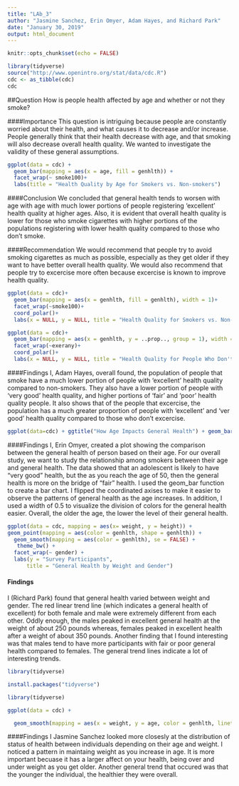 ---
title: "LAb_3"
author: "Jasmine Sanchez, Erin Omyer, Adam Hayes, and Richard Park"
date: "January 30, 2019"
output: html_document
---

```{r, include=FALSE}
knitr::opts_chunk$set(echo = FALSE)

library(tidyverse)
source("http://www.openintro.org/stat/data/cdc.R")
cdc <- as_tibble(cdc)
cdc
```

##Question
How is people health affected by age and whether or not they smoke?

####Importance
This question is intriguing because people are constantly worried about their health, and what causes it to decrease and/or increase. People generally think that their health decrease with age, and that smoking will also decrease overall health quality. We wanted to investigate the validity of these general assumptions.

```{r}
ggplot(data = cdc) +
  geom_bar(mapping = aes(x = age, fill = genhlth)) +
  facet_wrap(~ smoke100)+
  labs(title = "Health Quality by Age for Smokers vs. Non-smokers")
```

####Conclusion
We concluded that general health tends to worsen with age with age with much lower portions of people registering 'excellent' health quality at higher ages.  Also, it is evident that overall health quality is lower for those who smoke cigarettes with higher portions of the populations registering with lower health quality compared to those who don't smoke.

####Recommendation
We would recommend that people try to avoid smoking cigarettes as much as possible, especially as they get older if they want to have better overall health quality. We would also recommend that people try to excercise more often because excercise is known to improve health quality.
```{r}
ggplot(data = cdc)+
  geom_bar(mapping = aes(x = genhlth, fill = genhlth), width = 1)+
  facet_wrap(~smoke100)+
  coord_polar()+
  labs(x = NULL, y = NULL, title = "Health Quality for Smokers vs. Non-smokers")

ggplot(data = cdc)+
  geom_bar(mapping = aes(x = genhlth, y = ..prop.., group = 1), width = 1)+
  facet_wrap(~exerany)+
  coord_polar()+
  labs(x = NULL, y = NULL, title = "Health Quality for People Who Don't Excercise vs People That Do ")

```

####Findings
I, Adam Hayes, overall found, the population of people that smoke have a much lower portion of people with 'excellent' health quality compared to non-smokers.  They also have a lower portion of people with 'very good' health quality, and higher portions of 'fair' and 'poor' health quality people. It also shows that of the people that excercise, the population has a much greater proportion of people with 'excellent' and 'ver good' health quality compared to those who don't excercise.

```{r}
ggplot(data=cdc) + ggtitle("How Age Impacts General Health") + geom_bar(mapping = aes(x = age, fill = genhlth),position = "jitter", width = 0.25) + coord_flip() 
```

####Findings
I, Erin Omyer, created a plot showing the comparison between the general health of person based on their age. For our overall study, we want to study the relationship among smokers between their age and general health. The data showed that an adolescent is likely to have "very good" health, but the as you reach the age of 50, then the general health is more on the bridge of "fair" health. I used the geom_bar function to create a bar chart. I flipped the coordinated axises to make it easier to observe the patterns of general health as the age increases. In addition, I used a width of 0.5 to visualize the division of colors for the general health easier. Overall, the older the age, the lower the level of their general health. 

```{r}
ggplot(data = cdc, mapping = aes(x= weight, y = height)) +
geom_point(mapping = aes(color = genhlth, shape = genhlth)) +
  geom_smooth(mapping = aes(color = genhlth), se = FALSE) +
   theme_bw() +
  facet_wrap(~ gender) +
  labs(y = "Survey Participants",
      title = "General Health by Weight and Gender")
```

#### Findings 
I (Richard Park) found that general health varied between weight and gender. The red linear trend line (which indicates a general health of excellent) for both female and male were extremely different from each other. Oddly enough, the males peaked in excellent general health at the weight of about 250 pounds whereas, females peaked in excellent health after a weight of about 350 pounds. Another finding that I found interesting was that males tend to have more participants with fair or poor general health compared to females. The general trend lines indicate a lot of interesting trends.

```{r}
library(tidyverse)

install.packages("tidyverse")

library(tidyverse)

ggplot(data = cdc) + 

  geom_smooth(mapping = aes(x = weight, y = age, color = genhlth, linetype = genhlth))
```

####Findings
I Jasmine Sanchez looked more closesly at the distribution of status of health between individuals depending on their age and weight. I noticed a pattern in maintaing weight as you increase in age. It is more important becuase it has a larger affect on your health, being over and under weight as you get older. Another general trend that occured was that the younger the individual, the healthier they were overall. 
